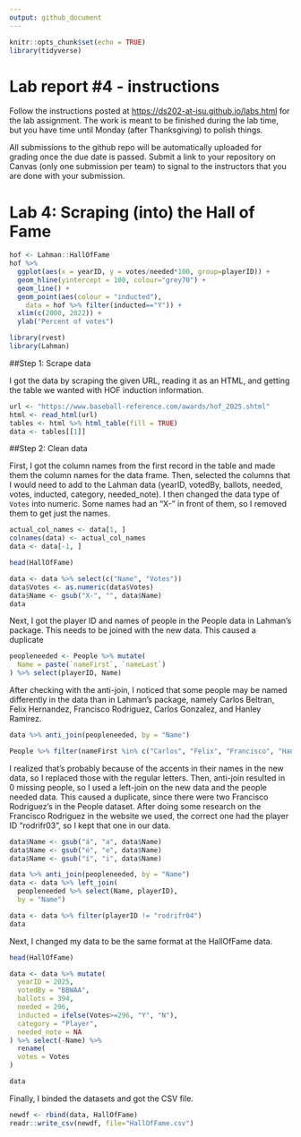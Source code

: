 ```yaml
---
output: github_document
---
```


<!-- README.md is generated from README.Rmd. Please edit the README.Rmd file -->

```r
knitr::opts_chunk$set(echo = TRUE)
library(tidyverse)
```

# Lab report #4 - instructions

Follow the instructions posted at <https://ds202-at-isu.github.io/labs.html> for the lab assignment. The work is meant to be finished during the lab time, but you have time until Monday (after Thanksgiving) to polish things.

All submissions to the github repo will be automatically uploaded for grading once the due date is passed. Submit a link to your repository on Canvas (only one submission per team) to signal to the instructors that you are done with your submission.

# Lab 4: Scraping (into) the Hall of Fame


```r
hof <- Lahman::HallOfFame
hof %>% 
  ggplot(aes(x = yearID, y = votes/needed*100, group=playerID)) +
  geom_hline(yintercept = 100, colour="grey70") + 
  geom_line() +
  geom_point(aes(colour = "inducted"), 
    data = hof %>% filter(inducted=="Y")) +
  xlim(c(2000, 2022)) +
  ylab("Percent of votes")
```

```r
library(rvest)
library(Lahman)
```

##Step 1: Scrape data

I got the data by scraping the given URL, reading it as an HTML, and getting the table we wanted with HOF induction information.

```r
url <- "https://www.baseball-reference.com/awards/hof_2025.shtml"
html <- read_html(url)
tables <- html %>% html_table(fill = TRUE)
data <- tables[[1]]
```

##Step 2: Clean data

First, I got the column names from the first record in the table and made them the column names for the data frame. Then, selected the columns that I would need to add to the Lahman data (yearID, votedBy, ballots, needed, votes, inducted, category, needed_note). I then changed the data type of `Votes` into numeric. Some names had an "X-" in front of them, so I removed them to get just the names.

```r
actual_col_names <- data[1, ]
colnames(data) <- actual_col_names
data <- data[-1, ]

head(HallOfFame)

data <- data %>% select(c("Name", "Votes"))
data$Votes <- as.numeric(data$Votes)
data$Name <- gsub("X-", "", data$Name)
data
```

Next, I got the player ID and names of people in the People data in Lahman's package. This needs to be joined with the new data. This caused a duplicate

```r
peopleneeded <- People %>% mutate(
  Name = paste(`nameFirst`, `nameLast`)
) %>% select(playerID, Name)
```

After checking with the anti-join, I noticed that some people may be named differently in the data than in Lahman's package, namely Carlos Beltran, Felix Hernandez, Francisco Rodriguez, Carlos Gonzalez, and Hanley Ramirez.

```r
data %>% anti_join(peopleneeded, by = "Name")

People %>% filter(nameFirst %in% c("Carlos", "Felix", "Francisco", "Hanley") & nameLast %in% c("Beltran", "Hernandez", "Rodriguez", "Gonzalez", "Ramirez")) %>% select(nameFirst, nameLast)
```

I realized that's probably because of the accents in their names in the new data, so I replaced those with the regular letters. Then, anti-join resulted in 0 missing people, so I used a left-join on the new data and the people needed data. This caused a duplicate, since there were two Francisco Rodriguez's in the People dataset. After doing some research on the Francisco Rodriguez in the website we used, the correct one had the player ID "rodrifr03", so I kept that one in our data.

```r
data$Name <- gsub("á", "a", data$Name)
data$Name <- gsub("é", "e", data$Name)
data$Name <- gsub("í", "i", data$Name)

data %>% anti_join(peopleneeded, by = "Name")
data <- data %>% left_join(
  peopleneeded %>% select(Name, playerID), 
  by = "Name")

data <- data %>% filter(playerID != "rodrifr04")
data
```

Next, I changed my data to be the same format at the HallOfFame data.

```r
head(HallOfFame)

data <- data %>% mutate(
  yearID = 2025,
  votedBy = "BBWAA",
  ballots = 394,
  needed = 296,
  inducted = ifelse(Votes>=296, "Y", "N"),
  category = "Player",
  needed_note = NA
) %>% select(-Name) %>% 
  rename(
  votes = Votes
)

data
```

Finally, I binded the datasets and got the CSV file.

```r
newdf <- rbind(data, HallOfFame)
readr::write_csv(newdf, file="HallOfFame.csv")
```
